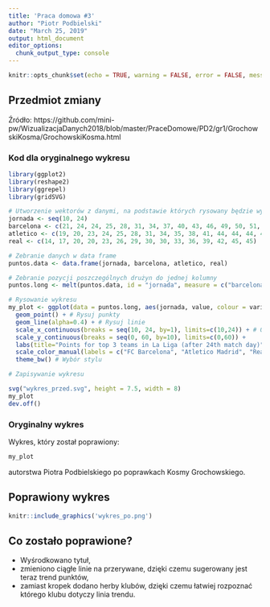 ```yaml
---
title: 'Praca domowa #3'
author: "Piotr Podbielski"
date: "March 25, 2019"
output: html_document
editor_options: 
  chunk_output_type: console
---
```


```r
knitr::opts_chunk$set(echo = TRUE, warning = FALSE, error = FALSE, message = FALSE)
```

## Przedmiot zmiany
Źródło: https://github.com/mini-pw/WizualizacjaDanych2018/blob/master/PraceDomowe/PD2/gr1/GrochowskiKosma/GrochowskiKosma.html

### Kod dla oryginalnego wykresu

```r
library(ggplot2)
library(reshape2)
library(ggrepel)
library(gridSVG)

# Utworzenie wektorów z danymi, na podstawie których rysowany będzie wykres
jornada <- seq(10, 24)
barcelona <- c(21, 24, 24, 25, 28, 31, 34, 37, 40, 43, 46, 49, 50, 51, 54)
atletico <- c(19, 20, 23, 24, 25, 28, 31, 34, 35, 38, 41, 44, 44, 44, 47)
real <- c(14, 17, 20, 20, 23, 26, 29, 30, 30, 33, 36, 39, 42, 45, 45)

# Zebranie danych w data frame
puntos.data <- data.frame(jornada, barcelona, atletico, real)

# Zebranie pozycji poszczególnych drużyn do jednej kolumny
puntos.long <- melt(puntos.data, id = "jornada", measure = c("barcelona", "atletico", "real"))

# Rysowanie wykresu
my_plot <- ggplot(data = puntos.long, aes(jornada, value, colour = variable, label = value)) + # Skąd i co rysować
  geom_point() + # Rysuj punkty
  geom_line(alpha=0.4) + # Rysuj linie
  scale_x_continuous(breaks = seq(10, 24, by=1), limits=c(10,24)) + # Oś X podpisana co 1
  scale_y_continuous(breaks = seq(0, 60, by=10), limits=c(0,60)) +
  labs(title="Points for top 3 teams in La Liga (after 24th match day)", x="Match day", y="Points", color="Team") + # Zmiana oznaczeń osi i legendy
  scale_color_manual(labels = c("FC Barcelona", "Atletico Madrid", "Real Madrid"), values=c("purple", "deepskyblue1", "black")) + # Zmiana oznaczeń drużyn
  theme_bw() # Wybór stylu

# Zapisywanie wykresu

svg("wykres_przed.svg", height = 7.5, width = 8)
my_plot
dev.off()
```

### Oryginalny wykres
Wykres, który został poprawiony:

```r
my_plot
```

autorstwa Piotra Podbielskiego po poprawkach Kosmy Grochowskiego. 

## Poprawiony wykres
```r
knitr::include_graphics('wykres_po.png')
```

## Co zostało poprawione?
* Wyśrodkowano tytuł,
* zmieniono ciągłe linie na przerywane, dzięki czemu sugerowany jest teraz trend punktów,
* zamiast kropek dodano herby klubów, dzięki czemu łatwiej rozpoznać którego klubu dotyczy linia trendu. 